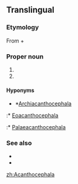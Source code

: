 ==Translingual==

===Etymology===
From {{etyl|grc|mul}} {{term|ἄκανθος||acanthus|tr=akanthos|lang=grc|sc=polytonic}} + {{term|κεφαλή||head|tr=kephalē|lang=grc|sc=polytonic}}

===Proper noun===
{{infl|mul|proper noun}}

# {{taxon|phylum|superphylum|Protostomia|[[intestinal]] worms, having the [[proboscis]] armed with [[recurved]] spines}}
# {{taxon|genus|family|Coreidae|leaf-footed [[bug]]s}}

====Hyponyms====
* {{sense|phylum}} *[[Archiacanthocephala]]
:* [[Eoacanthocephala]]
:* [[Palaeacanthocephala]]

===See also===
* {{pedialite}}
* {{specieslite}}

[[zh:Acanthocephala]]